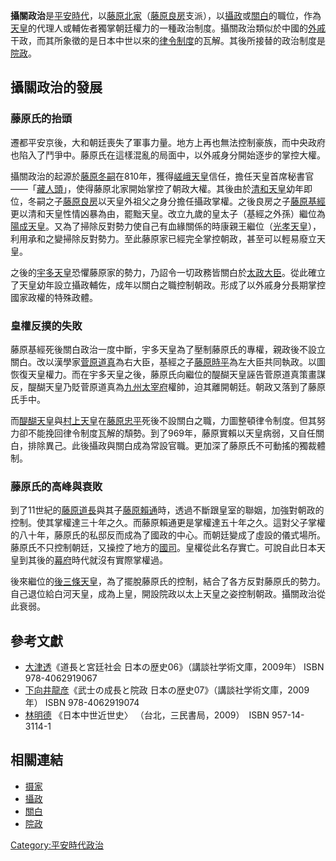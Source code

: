 '''攝關政治'''是[[平安時代|平安時代]]，以[[藤原北家|藤原北家]]（[[藤原良房|藤原良房]]支派），以[[攝政|攝政]]或[[關白|關白]]的職位，作為[[天皇|天皇]]的代理人或輔佐者獨掌朝廷權力的一種政治制度。攝關政治類似於中國的[[外戚|外戚]]干政，而其所象徵的是日本中世以來的[[律令制度|律令制度]]的瓦解。其後所接替的政治制度是[[院政|院政]]。

==攝關政治的發展==

=== 藤原氏的抬頭===
遷都平安京後，大和朝廷喪失了軍事力量。地方上再也無法控制豪族，而中央政府也陷入了鬥爭中。藤原氏在這樣混亂的局面中，以外戚身分開始逐步的掌控大權。

攝關政治的起源於[[藤原冬嗣|藤原冬嗣]]在810年，獲得[[嵯峨天皇|嵯峨天皇]]信任，擔任天皇首席秘書官——「[[藏人頭|藏人頭]]」，使得藤原北家開始掌控了朝政大權。其後由於[[清和天皇|清和天皇]]幼年即位，冬嗣之子[[藤原良房|藤原良房]]以天皇外祖父之身分擔任攝政掌權。之後良房之子[[藤原基經|藤原基經]]更以清和天皇性情凶暴為由，罷黜天皇。改立九歲的皇太子（基經之外孫）繼位為[[陽成天皇|陽成天皇]]。又為了掃除反對勢力使自己有血緣關係的時康親王繼位（[[光孝天皇|光孝天皇]]），利用承和之變掃除反對勢力。至此藤原家已經完全掌控朝政，甚至可以輕易廢立天皇。

之後的[[宇多天皇|宇多天皇]]恐懼藤原家的勢力，乃詔令一切政務皆關白於[[太政大臣|太政大臣]]。從此確立了天皇幼年設立攝政輔佐，成年以關白之職控制朝政。形成了以外戚身分長期掌控國家政權的特殊政體。

=== 皇權反撲的失敗 ===

藤原基經死後關白政治一度中斷，宇多天皇為了壓制藤原氏的專權，親政後不設立關白。改以漢學家[[菅原道真|菅原道真]]為右大臣，基經之子[[藤原時平|藤原時平]]為左大臣共同執政。以圖恢復天皇權力。而在宇多天皇之後，藤原氏向繼位的醍醐天皇誣告菅原道真策畫謀反，醍醐天皇乃貶菅原道真為[[九州_(日本)|九州]][[太宰府|太宰府]]權帥，迫其離開朝廷。朝政又落到了藤原氏手中。

而[[醍醐天皇|醍醐天皇]]與[[村上天皇|村上天皇]]在[[藤原忠平|藤原忠平]]死後不設關白之職，力圖整頓律令制度。但其努力卻不能挽回律令制度瓦解的頹勢。到了969年，藤原實賴以天皇病弱，又自任關白，排除異己。此後攝政與關白成為常設官職。更加深了藤原氏不可動搖的獨裁體制。

=== 藤原氏的高峰與衰敗 ===

到了11世紀的[[藤原道長|藤原道長]]與其子[[藤原賴通|藤原賴通]]時，透過不斷跟皇室的聯姻，加強對朝政的控制。使其掌權達三十年之久。而藤原賴通更是掌權達五十年之久。這對父子掌權的八十年，藤原氏的私邸反而成為了國政的中心。而朝廷變成了虛設的儀式場所。藤原氏不只控制朝廷，又操控了地方的[[國司|國司]]。皇權從此名存實亡。可說自此日本天皇到其後的[[幕府|幕府]]時代就沒有實際掌權過。

後來繼位的[[後三條天皇|後三條天皇]]，為了擺脫藤原氏的控制，結合了各方反對藤原氏的勢力。自己退位給白河天皇，成為上皇，開設院政以太上天皇之姿控制朝政。攝關政治從此衰弱。

== 參考文獻 ==
* [[大津透|大津透]]《道長と宮廷社会 日本の歴史06》（講談社学術文庫，2009年） ISBN 978-4062919067
* [[下向井龍彦|下向井龍彦]]《武士の成長と院政 日本の歴史07》（講談社学術文庫，2009年） ISBN 978-4062919074
* [[林明德|林明德]] 《日本中世近世史〉 （台北，三民書局，2009）　ISBN 957-14-3114-1

== 相關連結 ==
*[[摄家|摄家]]
*[[攝政|攝政]]
*[[關白|關白]]
*[[院政|院政]]

[[Category:平安時代政治|Category:平安時代政治]]